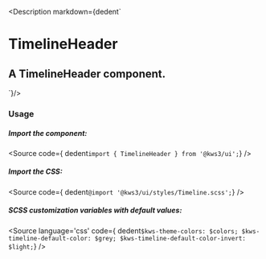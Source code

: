 
<Version />

<Description markdown={dedent`
# TimelineHeader
## A TimelineHeader component.
`}/>

<Meta of={Stories} />
<Canvas of={Stories.Main} />
<Controls />

### Usage
##### Import the component:
<Source
  code={ dedent`import { TimelineHeader } from '@kws3/ui';`}
/>

##### Import the CSS:
<Source
  code={ dedent`@import '@kws3/ui/styles/Timeline.scss';`}
/>

##### SCSS customization variables with default values:
<Source
  language='css'
  code={ dedent`
    $kws-theme-colors: $colors;
    $kws-timeline-default-color: $grey;
    $kws-timeline-default-color-invert: $light;
  `}
/>
